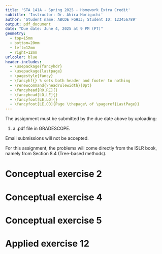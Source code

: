 ```yaml
---
title: 'STA 141A - Spring 2025 - Homework Extra Credit'
subtitle: 'Instructor: Dr. Akira Horiguchi'
author: 'Student name: ABCDE FGHIJ; Student ID: 123456789'
output: pdf_document
date: "Due date: June 4, 2025 at 9 PM (PT)"
geometry:
  - top=15mm
  - bottom=20mm
  - left=12mm
  - right=12mm
urlcolor: blue
header-includes:
  - \usepackage{fancyhdr}
  - \usepackage{lastpage}
  - \pagestyle{fancy}
  - \fancyhf{} % sets both header and footer to nothing
  - \renewcommand{\headrulewidth}{0pt}
  - \fancyhead[RO,RE]{}
  - \fancyhead[LO,LE]{}
  - \fancyfoot[LE,LO]{}
  - \fancyfoot[LE,CO]{Page \thepage\ of \pageref{LastPage}}
---
```


The assignment must be submitted by the due date above by uploading:

1. a .pdf file in GRADESCOPE.

Email submissions will not be accepted.

For this assignment, the problems will come directly from the ISLR book, namely from Section 8.4 (Tree-based methods). 


\newpage

# Conceptual exercise 2 

\newpage 

# Conceptual exercise 4

\newpage 

# Conceptual exercise 5

\newpage 

# Applied exercise 12
